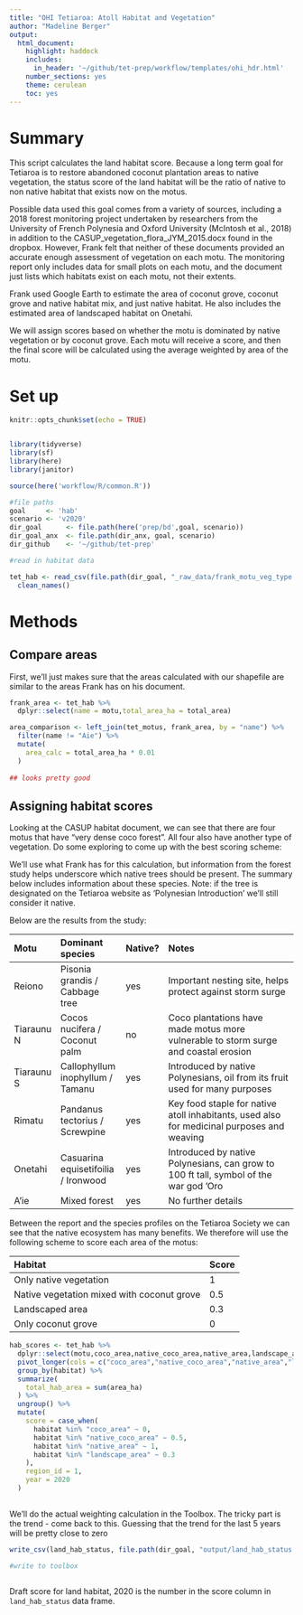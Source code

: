 ```yaml
---
title: "OHI Tetiaroa: Atoll Habitat and Vegetation"
author: "Madeline Berger"
output:
  html_document:
    highlight: haddock
    includes:
      in_header: '~/github/tet-prep/workflow/templates/ohi_hdr.html' 
    number_sections: yes
    theme: cerulean
    toc: yes
---
```

# Summary

This script calculates the land habitat score. Because a long term goal for Tetiaroa is to restore abandoned coconut plantation areas to native vegetation, the status score of the land habitat will be the ratio of native to non native habitat that exists now on the motus. 

Possible data used this goal comes from a variety of sources, including a 2018 forest monitoring project undertaken by researchers from the University of French Polynesia and Oxford University (McIntosh et al., 2018) in addition to the CASUP_vegetation_flora_JYM_2015.docx found in the dropbox. However, Frank felt that neither of these documents provided an accurate enough assessment of vegetation on each motu. The monitoring report only includes data for small plots on each motu, and the document just lists which habitats exist on each motu, not their extents.

Frank used Google Earth to estimate the area of coconut grove, coconut grove and native habitat mix, and just native habitat. He also includes the estimated area of landscaped habitat on Onetahi. 

We will assign scores based on whether the motu is dominated by native vegetation or by coconut grove. Each motu will receive a score, and then the final score will be calculated using the average weighted by area of the motu. 


# Set up
```r
knitr::opts_chunk$set(echo = TRUE)


library(tidyverse)
library(sf)
library(here)
library(janitor)

source(here('workflow/R/common.R'))

#file paths
goal     <- 'hab'
scenario <- 'v2020'
dir_goal      <- file.path(here('prep/bd',goal, scenario))
dir_goal_anx  <- file.path(dir_anx, goal, scenario)
dir_github    <- '~/github/tet-prep'

#read in habitat data

tet_hab <- read_csv(file.path(dir_goal, "_raw_data/frank_motu_veg_type.csv")) %>%
  clean_names()
```

# Methods

## Compare areas

First, we'll just makes sure that the areas calculated with our shapefile are similar to the areas Frank has on his document.

```r

frank_area <- tet_hab %>%
  dplyr::select(name = motu,total_area_ha = total_area)

area_comparison <- left_join(tet_motus, frank_area, by = "name") %>%
  filter(name != "Aie") %>% 
  mutate(
    area_calc = total_area_ha * 0.01
  )
  
## looks pretty good


```


## Assigning habitat scores

Looking at the CASUP habitat document, we can see that there are four motus that have "very dense coco forest". All four also have another type of vegetation. Do some exploring to come up with the best scoring scheme: 

We'll use what Frank has for this calculation, but information from the forest study helps underscore which native trees should be present. The summary below includes information about these species. Note: if the tree is designated on the Tetiaroa website as 'Polynesian Introduction' we'll still consider it native.

Below are the results from the study: 

| Motu | Dominant species | Native? | Notes |
| :----- | :--------- | :----- | :-------------------|
| Reiono | Pisonia grandis / Cabbage tree | yes | Important nesting site, helps protect against storm surge |
| Tiaraunu N | Cocos nucifera / Coconut palm | no | Coco plantations have made motus more vulnerable to storm surge and coastal erosion
| Tiaraunu S | Callophyllum inophyllum / Tamanu | yes | Introduced by native Polynesians, oil from its fruit used for many purposes |
| Rimatu | Pandanus tectorius / Screwpine | yes | Key food staple for native atoll inhabitants, used also for medicinal purposes and weaving | 
| Onetahi | Casuarina equisetifoilia / Ironwood | yes | Introduced by native Polynesians, can grow to 100 ft tall, symbol of the war god 'Oro |
| A'ie | Mixed forest | yes | No further details |


Between the report and the species profiles on the Tetiaroa Society we can see that the native ecosystem has many benefits. We therefore will use the following scheme to score each area of the motus:

| Habitat | Score |
| :--------------- | :------------ |
| Only native vegetation | 1 |
| Native vegetation mixed with coconut grove | 0.5 |
| Landscaped area | 0.3 |
| Only coconut grove | 0 | 

```r

hab_scores <- tet_hab %>%
  dplyr::select(motu,coco_area,native_coco_area,native_area,landscape_area,total_area) %>%
  pivot_longer(cols = c("coco_area","native_coco_area","native_area","landscape_area","total_area"), names_to = "habitat",values_to = "area_ha") %>% 
  group_by(habitat) %>% 
  summarize(
    total_hab_area = sum(area_ha)
  ) %>% 
  ungroup() %>% 
  mutate(
    score = case_when(
      habitat %in% "coco_area" ~ 0,
      habitat %in% "native_coco_area" ~ 0.5,
      habitat %in% "native_area" ~ 1,
      habitat %in% "landscape_area" ~ 0.3
    ),
    region_id = 1,
    year = 2020
  )
  
```

We'll do the actual weighting calculation in the Toolbox. The tricky part is the trend - come back to this. Guessing that the trend for the last 5 years will be pretty close to zero  

```r

write_csv(land_hab_status, file.path(dir_goal, "output/land_hab_status.csv"))

#write to toolbox



```


Draft score for land habitat, 2020 is the number in the score column in `land_hab_status` data frame. 
